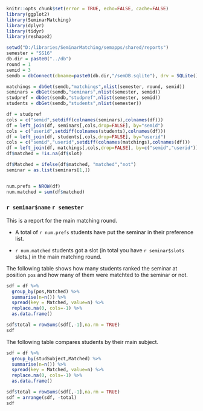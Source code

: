 
```r
knitr::opts_chunk$set(error = TRUE, echo=FALSE, cache=FALSE)
library(ggplot2)
library(SeminarMatching)
library(dplyr)
library(tidyr)
library(reshape2)
```

```r
setwd("D:/libraries/SeminarMatching/semapps/shared/reports")
semester = "SS16"
db.dir = paste0("../db")
round = 1
semid = 3
semdb = dbConnect(dbname=paste0(db.dir,"/semDB.sqlite"), drv = SQLite())
```

```r
matchings = dbGet(semdb,"matchings",nlist(semester, round, semid))
seminars = dbGet(semdb,"seminars",nlist(semester, semid))
studpref = dbGet(semdb,"studpref",nlist(semester, semid))
students = dbGet(semdb,"students",nlist(semester))

df = studpref
cols = c("semid",setdiff(colnames(seminars),colnames(df)))
df = left_join(df, seminars[,cols,drop=FALSE], by="semid")
cols = c("userid",setdiff(colnames(students),colnames(df)))
df = left_join(df, students[,cols,drop=FALSE], by="userid")
cols = c("semid","userid",setdiff(colnames(matchings),colnames(df)))
df = left_join(df, matchings[,cols,drop=FALSE], by=c("semid","userid"))
df$matched = !is.na(df$slot)

df$Matched = ifelse(df$matched, "matched","not")
seminar = as.list(seminars[1,])


num.prefs = NROW(df)
num.matched = sum(df$matched)
```

### `r seminar$name` `r semester`

This is a report for the main matching round.

- A total of `r num.prefs` students have put the seminar in their preference list.

- `r num.matched` students got a slot (in total you have `r seminar$slots` slots.) in the main matching round.


The following table shows how many students ranked the seminar at position `pos` and how many of them were matchted to the seminar or not.
```r
sdf = df %>%
  group_by(pos,Matched) %>% 
  summarise(n=n()) %>%
  spread(key = Matched, value=n) %>%
  replace.na(0, cols=-1) %>%
  as.data.frame()

sdf$total = rowSums(sdf[,-1],na.rm = TRUE)
sdf
```

The following table compares students by their main subject.
```r
sdf = df %>%
  group_by(studSubject,Matched) %>% 
  summarise(n=n()) %>%
  spread(key = Matched, value=n) %>%
  replace.na(0, cols=-1) %>%
  as.data.frame()

sdf$total = rowSums(sdf[,-1],na.rm = TRUE)
sdf = arrange(sdf, -total)
sdf
```

